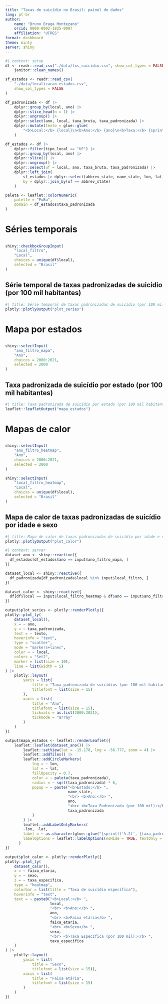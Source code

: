 ```yaml
---
title: "Taxas de suicídio no Brasil: painel de dados"
lang: pt-br
author:
    name: "Bruno Braga Montezano"
    orcid: 0000-0002-1825-0097
    affiliation: "UFRGS"
format: dashboard
theme: minty
server: shiny
---
```



```r
#| context: setup
df <- readr::read_csv("./data/txs_suicidio.csv", show_col_types = FALSE) |>
    janitor::clean_names()

sf_estados <- readr::read_csv(
    "./data/localizacao_estados.csv",
    show_col_types = FALSE
)

df_padronizada <- df |>
    dplyr::group_by(local, ano) |>
    dplyr::slice_head(n = 1) |>
    dplyr::ungroup() |>
    dplyr::select(ano, local, taxa_bruta, taxa_padronizada) |>
    dplyr::mutate(texto = glue::glue(
        "<b>Local:</b> {local}\n<b>Ano:</b> {ano}\n<b>Taxa:</b> {sprintf('%.2f', {taxa_padronizada})}")
    )

df_estados <- df |>
    dplyr::filter(tipo_local == "UF") |>
    dplyr::group_by(local, ano) |>
    dplyr::slice(1) |>
    dplyr::ungroup() |>
    dplyr::select(uf = local, ano, taxa_bruta, taxa_padronizada) |>
    dplyr::left_join(
        sf_estados |> dplyr::select(abbrev_state, name_state, lon, lat),
        by = dplyr::join_by(uf == abbrev_state)
    )

paleta <- leaflet::colorNumeric(
    palette = "PuBu",
    domain = df_estados$taxa_padronizada
)
```


# Séries temporais

## {.sidebar}

```r
shiny::checkboxGroupInput(
    "local_filtro",
    "Local", 
    choices = unique(df$local),
    selected = "Brasil"
)
```

## Série temporal de taxas padronizadas de suicídio (por 100 mil habitantes)

```r
#| title: Série temporal de taxas padronizadas de suicídio (por 100 mil habitantes)
plotly::plotlyOutput("plot_series")
```

# Mapa por estados

## {.sidebar}

```r
shiny::selectInput(
    "ano_filtro_mapa",
    "Ano", 
    choices = 2000:2021,
    selected = 2000
)
```

## Taxa padronizada de suicídio por estado (por 100 mil habitantes)

```r
#| title: Taxa padronizada de suicídio por estado (por 100 mil habitantes)
leaflet::leafletOutput("mapa_estados")
```

# Mapas de calor

## {.sidebar}

```r
shiny::selectInput(
    "ano_filtro_heatmap",
    "Ano", 
    choices = 2000:2021,
    selected = 2000
)

shiny::selectInput(
    "local_filtro_heatmap",
    "Local", 
    choices = unique(df$local),
    selected = "Brasil"
)
```

## Mapa de calor de taxas padronizadas de suicídio por idade e sexo

```r
#| title: Mapa de calor de taxas padronizadas de suicídio por idade e sexo (por 100 mil habitantes)
plotly::plotlyOutput("plot_calor")
```

```r
#| context: server
dataset_ano <- shiny::reactive({
  df_estados[df_estados$ano == input$ano_filtro_mapa, ]
})

dataset_local <- shiny::reactive({
  df_padronizada[df_padronizada$local %in% input$local_filtro, ]
})

dataset_calor <- shiny::reactive({
  df[df$local == input$local_filtro_heatmap & df$ano == input$ano_filtro_heatmap, ]
})

output$plot_series <- plotly::renderPlotly({
plotly::plot_ly(
    dataset_local(),
    x = ~ ano,
    y = ~ taxa_padronizada,
    text = ~ texto,
    hoverinfo = "text",
    type = "scatter",
    mode = "markers+lines",
    color = ~ local,
    colors = "Set2",
    marker = list(size = 10),
    line = list(width = 5)
) |>
    plotly::layout(
        yaxis = list(
            title = "Taxa padronizada de suicídios (por 100 mil habitantes)",
            titlefont = list(size = 15)
        ),
        xaxis = list(
            title = "Ano",
            titlefont = list(size = 15),
            tickvals = as.list(2000:2021),
            tickmode = "array"
        )
    )
})

output$mapa_estados <- leaflet::renderLeaflet({
    leaflet::leaflet(dataset_ano()) |>
        leaflet::setView(lat = -15.178, lng = -56.777, zoom = 4) |>
        leaflet::addTiles() |>
        leaflet::addCircleMarkers(
            lng = ~ lon,
            lat = ~ lat,
            fillOpacity = 0.7,
            color = ~ paleta(taxa_padronizada),
            radius = ~ sqrt(taxa_padronizada) * 6,
            popup = ~ paste("<b>Estado:</b> ",
                            name_state,
                            "<br> <b>Ano:</b> ",
                            ano,
                            "<br> <b>Taxa Padronizada (por 100 mil):</b> ",
                            taxa_padronizada
            )
        ) |>
        leaflet::addLabelOnlyMarkers(
        ~lon, ~lat,
        label = ~ as.character(glue::glue("{sprintf('%.2f', {taxa_padronizada})}")),
        labelOptions = leaflet::labelOptions(noHide = TRUE, textOnly = TRUE, direction = "center")
      )
})

output$plot_calor <- plotly::renderPlotly({
plotly::plot_ly(
    dataset_calor(),
    x = ~ faixa_etaria,
    y = ~ sexo,
    z = ~ taxa_especifica,
    type = "heatmap",
    colorbar = list(title = "Taxa de suicídio específica"),
    hoverinfo = "text",
    text = ~ paste0("<b>Local:</b> ",
                    local,
                    "<br> <b>Ano:</b> ",
                    ano,
                    "<br> <b>Faixa etária</b> ",
                    faixa_etaria,
                    "<br> <b>Sexo</b> ",
                    sexo,
                    "<br> <b>Taxa Específica (por 100 mil):</b> ",
                    taxa_especifica
    )
) |>
    plotly::layout(
        yaxis = list(
            title = "Sexo",
            titlefont = list(size = 15)),
        xaxis = list(
            title = "Faixa etária",
            titlefont = list(size = 15)
        )
    )
})

```
